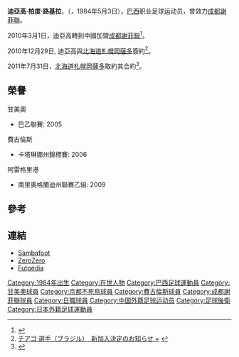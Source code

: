 {{Football player infobox
| playername = 迪亞高·柏度
| image = 
| fullname = Tiago Prado Nogueira
| dateofbirth = {{birth date and age|1984|5|3|df=y}}
| cityofbirth = [[馬托格羅索州|馬托格羅索州]]
| countryofbirth = [[巴西|巴西]]
| height = {{height|m=1.87}}
| currentclub = 
| clubnumber = 
| position = [[後衛_(足球)|後衛]]
| youthyears1 = 2000–2004
| youthclubs1 = [[甘美奧|甘美奧]]
| years1 = 2004–2005
| years2 = 2006
| years3 = 2007
| years4 = 2008
| years5 = 2009
| years6 = 2009
| years7 = 2010
| years8 = 2010
| years9 = 2011
| years10 = 
| clubs1 = [[甘美奧|甘美奧]]
| clubs2 = [[費古倫斯|費古倫斯]]
| clubs3 = [[京都不死鳥|京都不死鳥]]
| clubs4 = [[費古倫斯|費古倫斯]]
| clubs5 = → [[维拉诺瓦足球俱乐部|維拉路華]] (借用)
| clubs6 = [[Porto_Alegre_Futebol_Clube|阿雷格里港]]
| clubs7 = {{tsl|en|Esporte Clube Pelotas||佩洛塔斯}}
| clubs8 = [[成都謝菲聯|成都謝菲聯]]
| clubs9 = [[北海道札幌岡薩多|北海道札幌岡薩多]]
| caps1 = 
| caps2 = 29
| caps3 = 29
| caps8 = 3
| caps9 = 7
| goals1 = 
| goals2 = 1
| goals3 = 3
| goals8 = 0
| goals9 = 0
| nationalyears = 
| nationalteam = 
| nationalcaps(goals) =
| pcupdate = 1 March 2010
}}
'''迪亞高·柏度·路基拉'''，（{{lang-en|'''Tiago Prado Nogueira'''}}，1984年5月3日），[[巴西|巴西]]职业足球运动员，曾效力[[成都謝菲聯|成都謝菲聯]]。

2010年3月1日，迪亞高轉到中國加盟[[成都謝菲聯|成都謝菲聯]]<ref>{{Cite web |url=http://sports.sohu.com/20100302/n270506505.shtml |title=成都谢菲联外援大变脸 上赛季外援仅一人被留用 |accessdate=2010-06-16 |archive-date=2010-03-12 |archive-url=https://web.archive.org/web/20100312204841/http://sports.sohu.com/20100302/n270506505.shtml |dead-url=no }}</ref>。

2010年12月29日, 迪亞高與[[北海道札幌岡薩多|北海道札幌岡薩多]]簽約<ref>[http://www.consadole-sapporo.jp/news/diary.cgi?no=2698 チアゴ 選手（ブラジル）　新加入決定のお知らせ + ] {{Webarchive|url=https://web.archive.org/web/20110108031827/http://www.consadole-sapporo.jp/news/diary.cgi?no=2698 |date=2011-01-08 }}</ref>。

2011年7月31日，[[北海道札幌岡薩多|北海道札幌岡薩多]]取約其合約<ref>{{Cite web |url=http://www.consadole-sapporo.jp/news/2011/07/010782.html |title=チアゴ選手との契約解除のお知らせ +  |access-date=2011-08-04 |archive-url=https://web.archive.org/web/20110805174604/http://www.consadole-sapporo.jp/news/2011/07/010782.html |archive-date=2011-08-05 |url-status=dead }}</ref>。

==榮譽==

;甘美奧

* 巴乙聯賽: 2005

;費古倫斯

* 卡塔琳娜州錦標賽: 2006

;阿雷格里港

* 南里奧格蘭迪州聯賽乙組: 2009

==參考==
{{reflist}}

==連結==
* [http://en.sambafoot.com/players/3606_Thiago_Prado.html Sambafoot]{{dead link|date=十月 2017 |bot=InternetArchiveBot }} {{en}}
* [http://www.zerozero.pt/jogador/tiago_prado_nogueira/actual/ficha/0/default/5403 ZeroZero]{{dead link|date=2018年4月 |bot=InternetArchiveBot |fix-attempted=yes }} {{pt}}
* [https://web.archive.org/web/20090110121356/http://futpedia.globo.com/jogadores/tiago-prado Futpédia] {{pt}}

{{DEFAULTSORT:Prado, Tiago}}
[[Category:1984年出生|Category:1984年出生]]
[[Category:在世人物|Category:在世人物]]
[[Category:巴西足球運動員|Category:巴西足球運動員]]
[[Category:甘美奧球員|Category:甘美奧球員]]
[[Category:京都不死鳥球員|Category:京都不死鳥球員]]
[[Category:費古倫斯球員|Category:費古倫斯球員]]
[[Category:成都謝菲聯球員|Category:成都謝菲聯球員]]
[[Category:日職球員|Category:日職球員]]
[[Category:中国外籍足球运动员|Category:中国外籍足球运动员]]
[[Category:足球後衛|Category:足球後衛]]
[[Category:日本外籍足球運動員|Category:日本外籍足球運動員]]